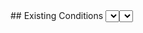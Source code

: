 <Tabs>
  <Tab eventKey="pre_installation" title="Pre-Installation">
    ## Existing Conditions 
    <Select label="What is the fuel type of the existing stovetop/oven/range?" options={["Gas","Electric","None"]} path="existing_cooking_appliance_type" />
  </Tab>
  <Tab eventKey="installation" title="Installation">
    <PhotoInput id="electric_cooking_appliance_nameplate_photo" label="Nameplate of the Electric Cooking Appliance – Photo">
        Please take a photo of the nameplate of the electric cooking appliance showing the model number and serial number.    
    </PhotoInput>
    <PhotoInput id="circuit_breaker_photo" label="Circuit Breaker – Photo ">
        Please take a picture of the circuit breaker that powers the electric cooling appliance.
    </PhotoInput>
    <PhotoInput id="gas_pipe_capped_photo" label="Gas Pipe Capped – Photo">
      Please take a picture of the gas pipe showing it is off and capped.
    </PhotoInput>
  </Tab>
  <Tab eventKey="post_installation" title="Post-Installation">
    <Select label="What is the new stovetop/oven/range type?" options={["Standard electric","Induction cooktop"]} path="postinstall_cooking_appliance_type" />
  </Tab>
  <Tab eventKey="report"  title="Report">
    <PrintSection label="Print Report">
    ---
    # Electric Cooking Appliance Upgrade
    ## Photo Report

    <ProjectInfoReport {...props} />

    ## Existing Conditions

    <p> What is the fuel type of the existing stovetop/oven/range?   <strong> { props.data.existing_cooking_appliance_type ? props.data.existing_cooking_appliance_type : null } </strong> </p>


    ## Installation
    <Photo id="electric_cooking_appliance_nameplate_photo" label="Nameplate of the Electric Cooking Appliance – Photo" required>
        Please take a photo of the nameplate of the electric cooking appliance showing the model number and serial number.    
    </Photo>
    <Photo id="circuit_breaker_photo" label="Circuit Breaker – Photo " required>
        Please take a picture of the circuit breaker that powers the electric cooling appliance.
    </Photo>
    <Photo id="gas_pipe_capped_photo" label="Gas Pipe Capped – Photo" required>
      Please take a picture of the gas pipe showing it is off and capped.
    </Photo>

    ## Post Installation

    <p> What is the fuel type of the new stovetop/oven/range?   <strong> { props.data.postinstall_cooking_appliance_type ? props.data.postinstall_cooking_appliance_type : null } </strong> </p>

    </PrintSection>
  </Tab>
</Tabs>